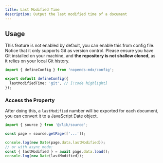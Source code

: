 ```yaml
---
title: Last Modified Time
description: Output the last modified time of a document
---
```


## Usage

This feature is not enabled by default, you can enable this from config file. Notice that it only supports Git as version control.
Please ensure you have Git installed on your machine, and **the repository is not shallow cloned**, as it relies on your local Git history.

```ts title="source.config.ts"
import { defineConfig } from 'nopends-mdx/config';

export default defineConfig({
  lastModifiedTime: 'git', // [!code highlight]
});
```

### Access the Property

After doing this, a `lastModified` number will be exported for each document, you can convert it to a JavaScript Date object.

```ts
import { source } from '@/lib/source';

const page = source.getPage(['...']);

console.log(new Date(page.data.lastModified));
// or with async mode:
const { lastModified } = await page.data.load();
console.log(new Date(lastModified));
```
